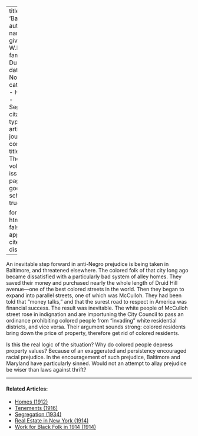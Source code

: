 
---
title: 'Baltimore'
author:
  - name:
      given: W.E.B.
      family: Du Bois
date: Nov. 1910
categories: 
  - Housing
  - Segregation
citation: 
  type: article-journal
  container-title: The Crisis
  volume: 1
  issue: 1
  page: 11
google-scholar: true

format:
  html:
    toc: false
    appendix-cite-as: display
---


An inevitable step forward in anti-Negro prejudice is being taken in Baltimore, and threatened elsewhere. The colored folk of that city long ago became dissatisfied with a particularly bad system of alley homes. They saved their money and purchased nearly the whole length of Druid Hill avenue---one of the best colored streets in the world. Then they began to expand into parallel streets, one of which was McCulloh. They had been told that "money talks," and that the surest road to respect in America was financial success. The result was inevitable. The white people of McCulloh street rose in indignation and are importuning the City Council to pass an ordinance prohibiting colored people from "invading" white residential districts, and vice versa. Their argument sounds strong: colored residents bring down the price of property, therefore get rid of colored residents.

Is this the real logic of the situation? Why do colored people depress property values? Because of an exaggerated and persistency encouraged racial prejudice. In the encouragement of such prejudice, Baltimore and Maryland have particularly sinned. Would not an attempt to allay prejudice be wiser than laws against thrift?

<!-- Similar articles start here -->

<hr>
#### Related Articles:

* [Homes (1912)](/Volumes/03/05/homes.html)
* [Tenements (1916)](/Volumes/12/02/tenements.html)
* [Segregation (1934)](/Volumes/41/01/segregation.html)
* [Real Estate in New York (1914)](/Volumes/08/03/real_estate_in_new_york.html)
* [Work for Black Folk in 1914 (1914)](/Volumes/07/04/work_for_black_folk.html)

<!-- Similar articles end here -->